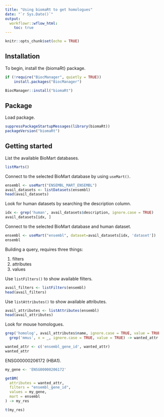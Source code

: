 ```yaml
---
title: "Using biomaRt to get homologues"
date: "`r Sys.Date()`"
output:
  workflowr::wflow_html:
    toc: true
---
```


```r
knitr::opts_chunk$set(echo = TRUE)
```

## Installation

To begin, install the {biomaRt} package.

```r
if (!require("BiocManager", quietly = TRUE))
    install.packages("BiocManager")

BiocManager::install("biomaRt")
```

## Package

Load package.

```r
suppressPackageStartupMessages(library(biomaRt))
packageVersion("biomaRt")
```

## Getting started

List the available BioMart databases.

```r
listMarts()
```

Connect to the selected BioMart database by using `useMart()`.

```r
ensembl <- useMart("ENSEMBL_MART_ENSEMBL")
avail_datasets <- listDatasets(ensembl)
head(avail_datasets)
```

Look for human datasets by searching the description column.

```r
idx <- grep('human', avail_datasets$description, ignore.case = TRUE)
avail_datasets[idx, ]
```

Connect to the selected BioMart database and human dataset.

```r
ensembl <- useMart("ensembl", dataset=avail_datasets[idx, 'dataset'])
ensembl
```

Building a query, requires three things:

1. filters
2. attributes
3. values

Use `listFilters()` to show available filters.

```r
avail_filters <- listFilters(ensembl)
head(avail_filters)
```

Use `listAttributes()` to show available attributes.

```r
avail_attributes <- listAttributes(ensembl)
head(avail_attributes)
```

Look for mouse homologues.

```r
grep('homolog', avail_attributes$name, ignore.case = TRUE, value = TRUE) |>
  grep('mmus', x = _, ignore.case = TRUE, value = TRUE) -> wanted_attr

wanted_attr <- c('ensembl_gene_id', wanted_attr)
wanted_attr
```

ENSG00000206172 (HBA1).

```r
my_gene <- 'ENSG00000206172'

getBM(
  attributes = wanted_attr,
  filters = "ensembl_gene_id",
  values = my_gene,
  mart = ensembl
) -> my_res

t(my_res)
```
